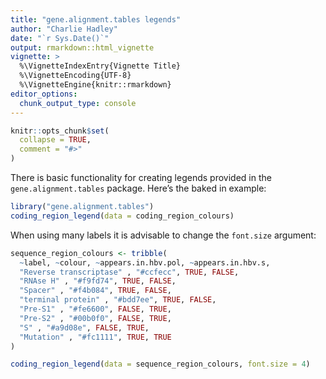 ```yaml
---
title: "gene.alignment.tables legends"
author: "Charlie Hadley"
date: "`r Sys.Date()`"
output: rmarkdown::html_vignette
vignette: >
  %\VignetteIndexEntry{Vignette Title}
  %\VignetteEncoding{UTF-8}
  %\VignetteEngine{knitr::rmarkdown}
editor_options: 
  chunk_output_type: console
---
```


```r
knitr::opts_chunk$set(
  collapse = TRUE,
  comment = "#>"
)
```

There is basic functionality for creating legends provided in the `gene.alignment.tables` package. Here's the baked in example:

```r
library("gene.alignment.tables")
coding_region_legend(data = coding_region_colours)
```

When using many labels it is advisable to change the `font.size` argument:

```r
sequence_region_colours <- tribble(
  ~label, ~colour, ~appears.in.hbv.pol, ~appears.in.hbv.s,
  "Reverse transcriptase" , "#ccfecc", TRUE, FALSE,
  "RNAse H" , "#f9fd74", TRUE, FALSE,
  "Spacer" , "#f4b084", TRUE, FALSE,
  "terminal protein" , "#bdd7ee", TRUE, FALSE,
  "Pre-S1" , "#fe6600", FALSE, TRUE,
  "Pre-S2" , "#00b0f0", FALSE, TRUE,
  "S" , "#a9d08e", FALSE, TRUE,
  "Mutation" , "#fc1111", TRUE, TRUE
)

coding_region_legend(data = sequence_region_colours, font.size = 4)
```


